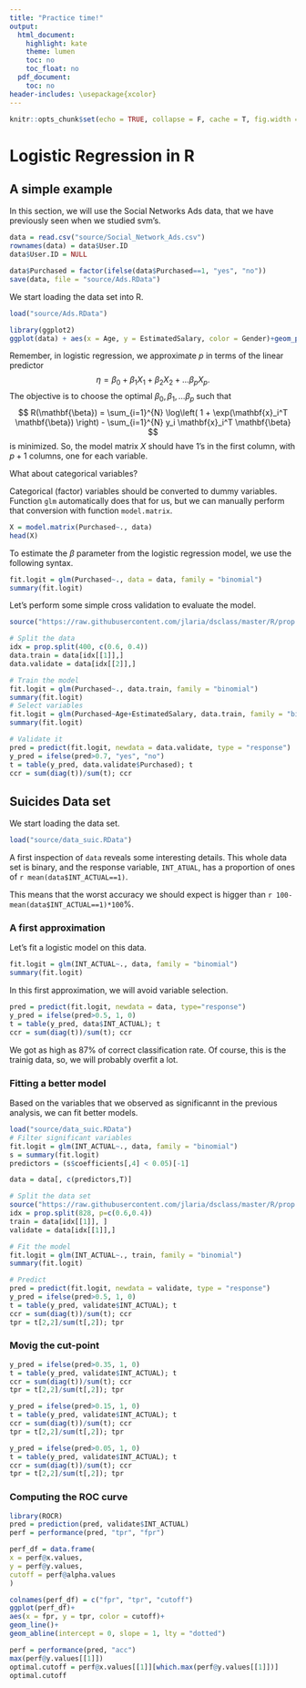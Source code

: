```yaml
---
title: "Practice time!"
output:
  html_document:
    highlight: kate
    theme: lumen
    toc: no
    toc_float: no
  pdf_document:
    toc: no
header-includes: \usepackage{xcolor}
---
```



```r
knitr::opts_chunk$set(echo = TRUE, collapse = F, cache = T, fig.width = 4, fig.height = 3, fig.align = "center")
```

# Logistic Regression in R

## A simple example

In this section, we will use the Social Networks Ads data, that we have previously seen when we studied svm's.

```r
data = read.csv("source/Social_Network_Ads.csv")
rownames(data) = data$User.ID
data$User.ID = NULL

data$Purchased = factor(ifelse(data$Purchased==1, "yes", "no"))
save(data, file = "source/Ads.RData")
```

We start loading the data set into R.

```r
load("source/Ads.RData")

library(ggplot2)
ggplot(data) + aes(x = Age, y = EstimatedSalary, color = Gender)+geom_point()

```

Remember, in logistic regression, we approximate $p$ in terms of the linear predictor
$$
\eta = \beta_0 + \beta_1 X_1+ \beta_2 X_2 + \ldots \beta_p X_p.
$$
The objective is to choose the optimal $\beta_0, \beta_1, \ldots \beta_p$ such that 
$$
R(\mathbf{\beta}) = \sum_{i=1}^{N} \log\left( 1 + \exp(\mathbf{x}_i^T \mathbf{\beta}) \right) - \sum_{i=1}^{N} y_i \mathbf{x}_i^T \mathbf{\beta}
$$
is minimized. So, the model matrix $X$ should have 1's in the first column, with $p+1$ columns, one for each variable. 

What about categorical variables?

Categorical (factor) variables should be converted to dummy variables. Function `glm` automatically does that for us, but we can manually perform that conversion with function `model.matrix`.

```r
X = model.matrix(Purchased~., data)
head(X)
```

To estimate the $\beta$ parameter from the logistic regression model, we use the following syntax.

```r
fit.logit = glm(Purchased~., data = data, family = "binomial")
summary(fit.logit)
```

Let's perform some simple cross validation to evaluate the model.

```r
source("https://raw.githubusercontent.com/jlaria/dsclass/master/R/prop.split.R")

# Split the data
idx = prop.split(400, c(0.6, 0.4))
data.train = data[idx[[1]],]
data.validate = data[idx[[2]],]

# Train the model
fit.logit = glm(Purchased~., data.train, family = "binomial")
summary(fit.logit)
# Select variables
fit.logit = glm(Purchased~Age+EstimatedSalary, data.train, family = "binomial")
summary(fit.logit)

# Validate it
pred = predict(fit.logit, newdata = data.validate, type = "response")
y_pred = ifelse(pred>0.7, "yes", "no")
t = table(y_pred, data.validate$Purchased); t
ccr = sum(diag(t))/sum(t); ccr


```

## Suicides Data set

We start loading the data set.
```r
load("source/data_suic.RData")
```

A first inspection of `data` reveals some interesting details. This whole data set is binary, and the response variable, `INT_ATUAL`, has a proportion of ones of `r mean(data$INT_ACTUAL==1)`.

This means that the worst accuracy we should expect is higger than `r 100-mean(data$INT_ACTUAL==1)*100`%.

### A first approximation 

Let's fit a logistic model on this data.

```r
fit.logit = glm(INT_ACTUAL~., data, family = "binomial")
summary(fit.logit)
```

In this first approximation, we will avoid variable selection.

```r
pred = predict(fit.logit, newdata = data, type="response")
y_pred = ifelse(pred>0.5, 1, 0)
t = table(y_pred, data$INT_ACTUAL); t
ccr = sum(diag(t))/sum(t); ccr
```

We got as high as 87% of correct classification rate. Of course, this is the trainig data, so, we will probably overfit a lot.

### Fitting a better model

Based on the variables that we observed as significannt in the previous analysis, we can fit better models.

```r
load("source/data_suic.RData")
# Filter significant variables
fit.logit = glm(INT_ACTUAL~., data, family = "binomial")
s = summary(fit.logit)
predictors = (s$coefficients[,4] < 0.05)[-1]

data = data[, c(predictors,T)]

# Split the data set
source("https://raw.githubusercontent.com/jlaria/dsclass/master/R/prop.split.R")
idx = prop.split(828, p=c(0.6,0.4))
train = data[idx[[1]], ]
validate = data[idx[[1]],]

# Fit the model
fit.logit = glm(INT_ACTUAL~., train, family = "binomial")
summary(fit.logit)

# Predict
pred = predict(fit.logit, newdata = validate, type = "response")
y_pred = ifelse(pred>0.5, 1, 0)
t = table(y_pred, validate$INT_ACTUAL); t
ccr = sum(diag(t))/sum(t); ccr
tpr = t[2,2]/sum(t[,2]); tpr
```

### Movig the cut-point

```r
y_pred = ifelse(pred>0.35, 1, 0)
t = table(y_pred, validate$INT_ACTUAL); t
ccr = sum(diag(t))/sum(t); ccr
tpr = t[2,2]/sum(t[,2]); tpr

y_pred = ifelse(pred>0.15, 1, 0)
t = table(y_pred, validate$INT_ACTUAL); t
ccr = sum(diag(t))/sum(t); ccr
tpr = t[2,2]/sum(t[,2]); tpr

y_pred = ifelse(pred>0.05, 1, 0)
t = table(y_pred, validate$INT_ACTUAL); t
ccr = sum(diag(t))/sum(t); ccr
tpr = t[2,2]/sum(t[,2]); tpr

```

### Computing the ROC curve

```r
library(ROCR)
pred = prediction(pred, validate$INT_ACTUAL)
perf = performance(pred, "tpr", "fpr")

perf_df = data.frame(
x = perf@x.values,
y = perf@y.values,
cutoff = perf@alpha.values
)

colnames(perf_df) = c("fpr", "tpr", "cutoff")
ggplot(perf_df)+
aes(x = fpr, y = tpr, color = cutoff)+
geom_line()+
geom_abline(intercept = 0, slope = 1, lty = "dotted")
```
```r
perf = performance(pred, "acc")
max(perf@y.values[[1]])
optimal.cutoff = perf@x.values[[1]][which.max(perf@y.values[[1]])]
optimal.cutoff

```


<!-- ## Bank data -->

<!-- ```{r, eval=FALSE, echo=FALSE} -->

<!-- data = read.csv("source/bank.csv", sep = ";") -->
<!-- mean(data$y == "yes") -->
<!-- data$duration = NULL -->

<!-- data.1 = data[data$y=="yes",] -->
<!-- data.0 = data[data$y=="no",] -->

<!-- idx.0 = sample(nrow(data.0), 5000) -->
<!-- data.0 = data[idx.0, ] -->

<!-- df = rbind(data.0, data.1) -->
<!-- df = df[sample(nrow(df)),] -->

<!-- write.csv(df, file = "source/bank") -->

<!-- save(df, df_test, file = "source/bank.RData") -->
<!-- ``` -->


<!-- In this section, we will use banking data. The binary classification goal is to predict if the client will subscribe a bank term deposit. -->

<!-- We start loading the data into R. -->

<!-- ```{r} -->
<!-- load("source/bank.RData") -->
<!-- ``` -->

<!-- Here is some description of the variables. -->

<!-- ```{bash, eval = F} -->
<!-- Input variables: -->
<!--    # bank client data: -->
<!--    1 - age (numeric) -->

<!--    2 - job : type of job (categorical: -->
<!--    "admin.","blue-collar","entrepreneur","housemaid","management", -->
<!--    "retired","self-employed","services","student","technician", -->
<!--    "unemployed","unknown") -->

<!--    3 - marital : marital status (categorical:  -->
<!--    "divorced","married","single","unknown";  -->
<!--    note: "divorced" means divorced or widowed) -->

<!--    4 - education (categorical: -->
<!--    "basic.4y","basic.6y","basic.9y","high.school","illiterate", -->
<!--    "professional.course","university.degree","unknown") -->

<!--    5 - default: has credit in default? (categorical: "no","yes","unknown") -->

<!--    6 - housing: has housing loan? (categorical: "no","yes","unknown") -->

<!--    7 - loan: has personal loan? (categorical: "no","yes","unknown") -->

<!--    # related with the last contact of the current campaign: -->
<!--    8 - contact: contact communication type (categorical: "cellular","telephone")  -->

<!--    9 - month: last contact month of year  -->
<!--    (categorical: "jan", "feb", "mar", ..., "nov", "dec") -->

<!--   10 - day_of_week: last contact day of the week  -->
<!--   (categorical: "mon","tue","wed","thu","fri") -->

<!--    # other attributes: -->
<!--   12 - campaign: number of contacts performed during this  -->
<!--   campaign and for this client (numeric, includes last contact) -->

<!--   13 - pdays: number of days that passed by after the client  -->
<!--   was last contacted from a previous campaign (numeric; 999 means  -->
<!--   client was not previously contacted) -->

<!--   14 - previous: number of contacts performed before this  -->
<!--   campaign and for this client (numeric) -->

<!--   15 - poutcome: outcome of the previous marketing campaign  -->
<!--   (categorical: "failure","nonexistent","success") -->

<!--    # social and economic context attributes -->
<!--   16 - emp.var.rate: employment variation rate -  -->
<!--   quarterly indicator (numeric) -->

<!--   17 - cons.price.idx: consumer price index - monthly indicator (numeric)     -->

<!--   18 - cons.conf.idx: consumer confidence index - monthly indicator (numeric)  -->

<!--   19 - euribor3m: euribor 3 month rate - daily indicator (numeric) -->

<!--   20 - nr.employed: number of employees - quarterly indicator (numeric) -->

<!--   Output variable (desired target): -->
<!--   21 - y - has the client subscribed a term deposit? (binary: "yes","no") -->

<!-- ``` -->

<!-- To fit a logistic regression model, we use the function `glm`. -->

<!-- ```{r} -->
<!-- fit.logit = glm(y~., data = df, family = "binomial") -->
<!-- summary(fit.logit) -->

<!-- p = predict(fit.logit, df_test, type = "response") -->



<!-- ``` -->

